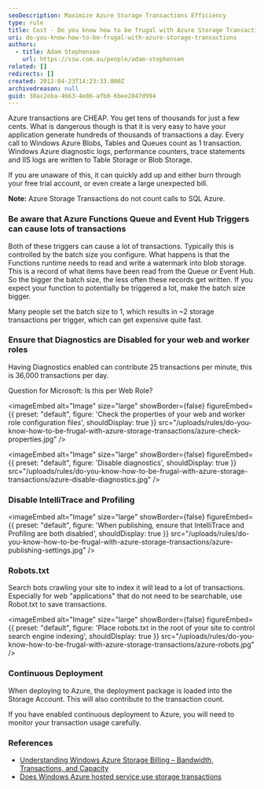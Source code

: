 ```yaml
---
seoDescription: Maximize Azure Storage Transactions Efficiency
type: rule
title: Cost - Do you know how to be frugal with Azure Storage Transactions?
uri: do-you-know-how-to-be-frugal-with-azure-storage-transactions
authors:
  - title: Adam Stephensen
    url: https://ssw.com.au/people/adam-stephensen
related: []
redirects: []
created: 2012-04-23T14:23:33.000Z
archivedreason: null
guid: 38ac2eba-4663-4e86-afb0-6bee2847d994
---
```


Azure transactions are CHEAP. You get tens of thousands for just a few cents. What is dangerous though is that it is very easy to have your application generate hundreds of thousands of transactions a day.
Every call to Windows Azure Blobs, Tables and Queues count as 1 transaction. Windows Azure diagnostic logs, performance counters, trace statements and IIS logs are written to Table Storage or Blob Storage.

If you are unaware of this, it can quickly add up and either burn through your free trial account, or even create a large unexpected bill.

**Note:** Azure Storage Transactions do not count calls to SQL Azure.

### Be aware that Azure Functions Queue and Event Hub Triggers can cause lots of transactions

Both of these triggers can cause a lot of transactions. Typically this is controlled by the batch size you configure. What happens is that the Functions runtime needs to read and write a watermark into blob storage. This is a record of what items have been read from the Queue or Event Hub. So the bigger the batch size, the less often these records get written. If you expect your function to potentially be triggered a lot, make the batch size bigger.

Many people set the batch size to 1, which results in ~2 storage transactions per trigger, which can get expensive quite fast.

### Ensure that Diagnostics are Disabled for your web and worker roles

Having Diagnostics enabled can contribute 25 transactions per minute, this is 36,000 transactions per day.

Question for Microsoft: Is this per Web Role?


<imageEmbed
  alt="Image"
  size="large"
  showBorder={false}
  figureEmbed={{
    preset: "default",
    figure: 'Check the properties of your web and worker role configuration files',
    shouldDisplay: true
  }}
  src="/uploads/rules/do-you-know-how-to-be-frugal-with-azure-storage-transactions/azure-check-properties.jpg"
/>


<imageEmbed
  alt="Image"
  size="large"
  showBorder={false}
  figureEmbed={{
    preset: "default",
    figure: 'Disable diagnostics',
    shouldDisplay: true
  }}
  src="/uploads/rules/do-you-know-how-to-be-frugal-with-azure-storage-transactions/azure-disable-diagnostics.jpg"
/>

### Disable IntelliTrace and Profiling


<imageEmbed
  alt="Image"
  size="large"
  showBorder={false}
  figureEmbed={{
    preset: "default",
    figure: 'When publishing, ensure that IntelliTrace and Profiling are both disabled',
    shouldDisplay: true
  }}
  src="/uploads/rules/do-you-know-how-to-be-frugal-with-azure-storage-transactions/azure-publishing-settings.jpg"
/>

### Robots.txt

Search bots crawling your site to index it will lead to a lot of transactions. Especially for web "applications" that do not need to be searchable, use Robot.txt to save transactions.

<imageEmbed
  alt="Image"
  size="large"
  showBorder={false}
  figureEmbed={{
    preset: "default",
    figure: 'Place robots.txt in the root of your site to control search engine indexing',
    shouldDisplay: true
  }}
  src="/uploads/rules/do-you-know-how-to-be-frugal-with-azure-storage-transactions/azure-robots.jpg"
/>

### Continuous Deployment

When deploying to Azure, the deployment package is loaded into the Storage Account. This will also contribute to the transaction count.

If you have enabled continuous deployment to Azure, you will need to monitor your transaction usage carefully.

### References

- [Understanding Windows Azure Storage Billing – Bandwidth, Transactions, and Capacity](https://technet2.github.io/Wiki/blogs/windowsazurestorage/understanding-windows-azure-storage-billing-bandwidth-transactions-and-capacity.html)
- [Does Windows Azure hosted service use storage transactions](https://serverfault.com/questions/363803/does-windows-azure-hosted-service-use-storage-transactions)